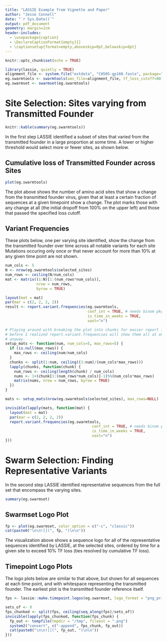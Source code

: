 ```yaml
---
title: "LASSIE Example from Vignette and Paper"
author: "Jesse Connell"
date: "`r Sys.Date()`"
output: pdf_document
geometry: margin=2cm
header-includes:
  - \usepackage{caption}
  - \DeclareCaptionFormat{empty}{}
  - \captionsetup{format=empty,aboveskip=0pt,belowskip=0pt}
---
```


```r
knitr::opts_chunk$set(echo = TRUE)
```

```r
library(lassie, quietly = TRUE)
alignment_file <- system.file("extdata", "CH505-gp160.fasta", package="lassie")
eg.swarmtools <- swarmtools(aas_file=alignment_file, tf_loss_cutoff=80)
eg.swarmset <- swarmset(eg.swarmtools)
```

# Site Selection: Sites varying from Transmitted Founder

```r
knitr::kable(summary(eg.swarmtools))
```

In the first step LASSIE identified a subset of sites that varied from the 
transmitted founder in a large proportion at some time.  A lower or higher
threshold would select more or fewer sites, as shown below.

## Cumulative loss of Transmitted Founder across Sites

```r
plot(eg.swarmtools)
```

The plot above shows the number of amino acid sites that show a change from the 
transmitted founder virus, given that at least a certain fraction of sequences 
at a given timepoint show a change.  The plot marks those with any change at all
(the initial dropoff from 100% on the upper left) and those that passed the
specified loss cutoff.

## Variant Frequencies

These plots below, one per varying site identified, show the change from the 
transmitted founder over time across all notable variants for each site 
Mutations occuring only once or that never account for more than 10% at any
given time point are not shown.

```r
num_cols <- 5
N <- nrow(eg.swarmtools$selected_sites)
num_rows <- ceiling(N/num_cols)
mat <- matrix((1:N)[1:(num_rows*num_cols)],
              nrow = num_rows,
              byrow = TRUE)

layout(mat = mat)
par(mar = c(2, 2, 2, 2))
result <- report.variant.frequencies(eg.swarmtools,
                                     conf_int = TRUE, # needs binom pkg
                                     is_time_in_weeks = TRUE,
                                     xaxt="n")
```

```r
# Playing around with breaking the plot into chunks for easier report inclusion
# before I realized report.variant.frequencies will show them all at once
# anyway.
setup_mats <- function(num, num_cols=5, max_rows=5) {
  if (is.null(max_rows)) {
    max_rows <- ceiling(num/num_cols)
  }
  chunks <- split(1:num, ceiling((1:num)/(num_cols*max_rows)))
  lapply(chunks, function(chunk) {
    num_rows <- ceiling(length(chunk) / num_cols)
    nums <- 1+(chunk[1:(num_rows*num_cols)]-1)%%(num_cols*max_rows) 
    matrix(nums, nrow = num_rows, byrow = TRUE)
  })
}

mats <- setup_mats(nrow(eg.swarmtools$selected_sites), max_rows=NULL)

invisible(lapply(mats, function(mat) {
  layout(mat = mat)
  par(mar = c(2, 2, 2, 2))
  report.variant.frequencies(eg.swarmtools,
                                       conf_int = TRUE, # needs binom pkg
                                       is_time_in_weeks = TRUE,
                                       xaxt="n")
}))
```

# Swarm Selection: Finding Representative Variants

In the second step LASSIE identified representative sequences from the full set
that encompass the varying sites.

```r
summary(eg.swarmset)
```

\begin{footnotesize}
\begin{verbatim}
```r
# (Keeping the actual run separate to make the output small preformatted text but
# let the R code stay pretty-printed.)
summary(eg.swarmset)
```
\end{verbatim}
\end{footnotesize}


## Swarmset Logo Plot

```r
fp <- plot(eg.swarmset, color_option = c("-c", "classic"))
cat(paste0("\n\n![](", fp, ")\n\n"))
```

The visualization above shows a sequence logo for all of the representative 
sequences identified by LASSIE, at the selected sites, ordered by time for a
given site to exceed 10% TF loss (ties resolved by cumulative TF loss).

## Timepoint Logo Plots

The logo plots below are similar to that above, but shown for all sequences at 
each time point, and with whitespace representing the transmitted founder.  The
earliest plot is the transmitted founder reference itself.

```r
fps <- lassie::make.timepoint.logos(eg.swarmset, logo_format = "png_print")

sets_of <- 8
fps_chunked <- split(fps, ceiling(seq_along(fps)/sets_of))
invisible(lapply(fps_chunked, function(fps_chunk) {
  fp_out <- tempfile(tmpdir = "/tmp", fileext = ".png")
  system2("convert", c("-append", fps_chunk, fp_out))
  cat(paste0("\n\n![](", fp_out, ")\n\n"))
}))
```